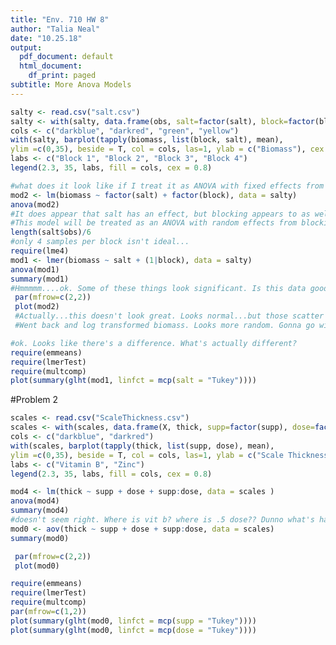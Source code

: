 ```yaml
---
title: "Env. 710 HW 8"
author: "Talia Neal"
date: "10.25.18"
output:
  pdf_document: default
  html_document:
    df_print: paged
subtitle: More Anova Models
---
```




```r
salty <- read.csv("salt.csv")
salty <- with(salty, data.frame(obs, salt=factor(salt), block=factor(block), biomass=log(biomass)))
cols <- c("darkblue", "darkred", "green", "yellow")
with(salty, barplot(tapply(biomass, list(block, salt), mean),
ylim =c(0,35), beside = T, col = cols, las=1, ylab = c("Biomass"), cex.axis = 0.8, xlab = c("Salt Dose"), cex.names = 0.8))
labs <- c("Block 1", "Block 2", "Block 3", "Block 4")
legend(2.3, 35, labs, fill = cols, cex = 0.8)
```
```r
#what does it look like if I treat it as ANOVA with fixed effects from blocking?
mod2 <- lm(biomass ~ factor(salt) + factor(block), data = salty) 
anova(mod2)
#It does appear that salt has an effect, but blocking appears to as well
#This model will be treated as an ANOVA with random effects from blocking
length(salt$obs)/6
#only 4 samples per block isn't ideal...
require(lme4)
mod1 <- lmer(biomass ~ salt + (1|block), data = salty)
anova(mod1) 
summary(mod1)
#Hmmmmm....ok. Some of these things look significant. Is this data good for ANOVA?
 par(mfrow=c(2,2))
 plot(mod2)
 #Actually...this doesn't look great. Looks normal...but those scatter plots look kiiiiinda linear
 #Went back and log transformed biomass. Looks more random. Gonna go with that. 
```
```r
#ok. Looks like there's a difference. What's actually different?
require(emmeans)
require(lmerTest)
require(multcomp)
plot(summary(glht(mod1, linfct = mcp(salt = "Tukey"))))
```
#Problem 2
```r
scales <- read.csv("ScaleThickness.csv")
scales <- with(scales, data.frame(X, thick, supp=factor(supp), dose=factor(dose)))
cols <- c("darkblue", "darkred")
with(scales, barplot(tapply(thick, list(supp, dose), mean),
ylim =c(0,35), beside = T, col = cols, las=1, ylab = c("Scale Thickness"), cex.axis = 0.8, xlab = c("Supplement Dose"), cex.names = 0.8))
labs <- c("Vitamin B", "Zinc")
legend(2.3, 35, labs, fill = cols, cex = 0.8)
```
```r
mod4 <- lm(thick ~ supp + dose + supp:dose, data = scales )
anova(mod4)
summary(mod4)
#doesn't seem right. Where is vit b? where is .5 dose?? Dunno what's happening here, but I asked in lab and Taylor said this is how the solutions looked as well. 
mod0 <- aov(thick ~ supp + dose + supp:dose, data = scales) 
summary(mod0)
```
```r
 par(mfrow=c(2,2))
 plot(mod0)

```
```r
require(emmeans) 
require(lmerTest)
require(multcomp)
par(mfrow=c(1,2))
plot(summary(glht(mod0, linfct = mcp(supp = "Tukey"))))
plot(summary(glht(mod0, linfct = mcp(dose = "Tukey"))))
```
```r
```



